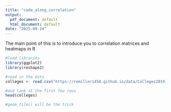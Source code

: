 ```yaml
---
title: "code_along_correlation"
output:
  pdf_document: default
  html_document: default
date: "2025-09-24"
---
```


The main point of this is to introduce you to correlation matrices and heatmaps in R

```r
#load libraries
library(ggplot2)
library(reshape2)

#read in the data
colleges <- read.csv("https://remiller1450.github.io/data/Colleges2019_Complete.csv")

#and look at the first few rows
head(colleges)
```



```r

#geom_tile() will be the trick

```